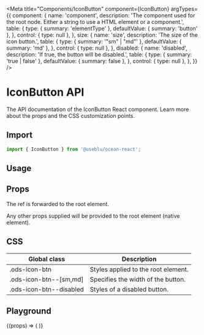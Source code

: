 
<Meta
  title="Components/IconButton"
  component={IconButton}
  argTypes={{
    component: {
      name: 'component',
      description:
        'The component used for the root node. Either a string to use a HTML element or a component.',
      table: {
        type: { summary: 'elementType' },
        defaultValue: { summary: 'button' },
      },
      control: { type: null },
    },
    size: {
      name: 'size',
      description: 'The size of the icon button.',
      table: {
        type: { summary: '"sm" | "md"' },
        defaultValue: { summary: 'md' },
      },
      control: { type: null },
    },
    disabled: {
      name: 'disabled',
      description: 'If true, the button will be disabled.',
      table: {
        type: { summary: 'true | false' },
        defaultValue: { summary: false },
      },
      control: { type: null },
    },
  }}
/>

# IconButton API

The API documentation of the IconButton React component. Learn more about the props and the CSS customization points.

## Import

```javascript
import { IconButton } from '@useblu/ocean-react';
```

## Usage

<Canvas withSource="open" withToolbar>
  <Story name="usage">
    <IconButton disabled size="sm">
      <ChevronDown />
    </IconButton>
  </Story>
</Canvas>

## Props

<ArgsTable story="Usage" of="." />

The ref is forwarded to the root element.

Any other props supplied will be provided to the root element (native element).

## CSS

| Global class            | Description                         |
| ----------------------- | ----------------------------------- |
| .ods-icon-btn           | Styles applied to the root element. |
| .ods-icon-btn--[sm,md]  | Specifies the width of the button.  |
| .ods-icon-btn--disabled | Styles of a disabled button.        |

## Playground

<Canvas>
  <Story
    name="playground"
    argTypes={{
      size: {
        name: 'size',
        options: ['sm', 'md'],
        control: { type: 'select' },
      },
      disabled: {
        name: 'disabled',
        control: 'boolean',
      },
    }}
  >
    {(props) => (
      <IconButton {...props}>
        <XOutline />
      </IconButton>
    )}
  </Story>
</Canvas>
